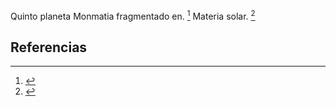 Quinto planeta Monmatia fragmentado en. <ref>{{lib|LU|57|6|5}}</ref> Materia solar. <ref>{{lib|LU|57|5|8}}</ref> 

== Referencias ==

<references />

